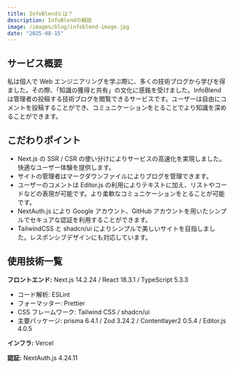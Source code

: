 ```yaml
---
title: InfoBlendとは？
description: InfoBlendの解説
image: /images/blog/infoblend-image.jpg
date: "2025-08-15"
---
```


## サービス概要

私は個人で Web エンジニアリングを学ぶ際に、多くの技術ブログから学びを得ました。その際、「知識の獲得と共有」の文化に感銘を受けました。InfoBlend は管理者の投稿する技術ブログを閲覧できるサービスです。ユーザーは自由にコメントを投稿することができ、コミュニケーションをとることでより知識を深めることができます。

## こだわりポイント

- Next.js の SSR / CSR の使い分けによりサービスの高速化を実現しました。快適なユーザー体験を提供します。
- サイトの管理者はマークダウンファイルによりブログを管理できます。
- ユーザーのコメントは Editor.js の利用によりテキストに加え、リストやコードなどの表現が可能です。より柔軟なコミュニケーションをとることが可能です。
- NextAuth.js により Google アカウント、GitHub アカウントを用いたシンプルでセキュアな認証を利用することができます。
- TailwindCSS と shadcn/ui によりシンプルで美しいサイトを目指しました。レスポンシブデザインにも対応しています。

## 使用技術一覧

**フロントエンド:** Next.js 14.2.24 / React 18.3.1 / TypeScript 5.3.3

- コード解析: ESLint
- フォーマッター: Prettier
- CSS フレームワーク: Tailwind CSS / shadcn/ui
- 主要パッケージ: prisma 6.4.1 / Zod 3.24.2 / Contentlayer2 0.5.4 / Editor.js 4.0.5

**インフラ:** Vercel

**認証:** NextAuth.js 4.24.11
